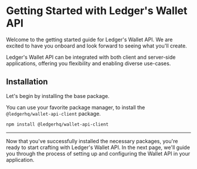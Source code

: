 # Getting Started with Ledger's Wallet API

Welcome to the getting started guide for Ledger's Wallet API. We are excited to have you onboard and look forward to
seeing what you'll create.

Ledger's Wallet API can be integrated with both client and server-side applications, offering you flexibility and
enabling diverse use-cases.

## Installation

Let's begin by installing the base package.

You can use your favorite package manager, to install the `@ledgerhq/wallet-api-client` package.

```sh npm2yarn
npm install @ledgerhq/wallet-api-client
```

---

Now that you've successfully installed the necessary packages, you're ready to start crafting with Ledger's Wallet
API. In the next page, we'll guide you through the process of setting up and configuring the Wallet API in your
application.
